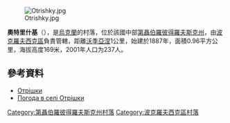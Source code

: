 [[Image:Otrishky.jpg|right]]

{{coord|48|5|0|N|36|17|4|E|scale:30000_region:UA|display=title}}

'''奧特里什基'''（{{lang-uk|Отрішки}}），是[[烏克蘭|烏克蘭]]的村落，位於該國中部[[第聶伯羅彼得羅夫斯克州|第聶伯羅彼得羅夫斯克州]]，由[[波克羅夫西克區|波克羅夫西克區]]負責管轄，距離[[沃季亞涅_(波克羅夫西克區)|沃季亞涅]]1公里，始建於1887年，面積0.96平方公里，海拔高度169米，2001年人口为237人。

==參考資料==
*[http://gska2.rada.gov.ua/pls/z7502/A005?rdat1=29.01.2010&rf7571=6055 Отрішки]{{dead link|date=2017年12月 |bot=InternetArchiveBot |fix-attempted=yes }}
*[http://weather.in.ua/ua/dnepropetrovskaja/19300 Погода в селі Отрішки] {{Wayback|url=http://weather.in.ua/ua/dnepropetrovskaja/19300 |date=20160607150911 }}

{{DEFAULTSORT:Отрішки}}
[[Category:第聶伯羅彼得羅夫斯克州村落|Category:第聶伯羅彼得羅夫斯克州村落]]
[[Category:波克羅夫西克區村落|Category:波克羅夫西克區村落]]


{{Dnipropetrovsk-geo-stub}}